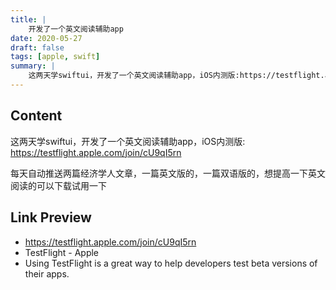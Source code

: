 ```yaml
---
title: |
    开发了一个英文阅读辅助app
date: 2020-05-27
draft: false
tags: [apple, swift]
summary: |
    这两天学swiftui，开发了一个英文阅读辅助app，iOS内测版:https://testflight.apple.com/join/cU9qI5rn 每天自动推送两篇经济学人文章，一篇英文版的，一篇双语版的，想提高一下英文阅读的可以下载试用一下
---
```


## Content

这两天学swiftui，开发了一个英文阅读辅助app，iOS内测版: https://testflight.apple.com/join/cU9qI5rn

每天自动推送两篇经济学人文章，一篇英文版的，一篇双语版的，想提高一下英文阅读的可以下载试用一下

## Link Preview

- https://testflight.apple.com/join/cU9qI5rn
- TestFlight - Apple
- Using TestFlight is a great way to help developers test beta versions of their apps.
